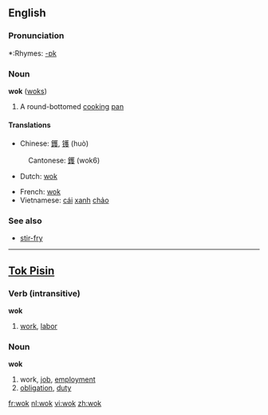 ==English==

===Pronunciation===
*:Rhymes: [[Rhymes:English:-ɒk|-ɒk]]

===Noun===
'''wok''' ([[woks]])

#A round-bottomed [[cook]]ing [[pan]]

====Translations====
{{top}}
*Chinese: [[鑊]], [[镬]] (huò)
:Cantonese: [[鑊]] (wok6)
*Dutch: [[#Dutch|wok]] {{m}}
{{mid}}
*French: [[wok]] {{m}}
*Vietnamese: [[cái]] [[xanh]] [[chảo]]
{{bottom}}

===See also===
*[[stir-fry]]

----

==[[Tok Pisin]]==
===Verb (intransitive)===

'''wok'''

#[[work]], [[labor]]

===Noun===

'''wok'''

#work, [[job]], [[employment]]
#[[obligation]], [[duty]]

[[fr:wok]]
[[nl:wok]]
[[vi:wok]]
[[zh:wok]]